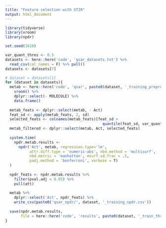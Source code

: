 ```yaml
---
title: "Feature selection with STIR"
output: html_document
---
```


```r
library(tidyverse)
library(vroom)
library(npdr)

set.seed(1618)
```

```r
var_quant_thres <- 0.5
datasets <- here::here('code', 'qsar_datasets.txt') %>% 
  read_csv(col_names = F) %>% pull()
datasets <- datasets[7]
```

```r
# dataset = datasets[1]
for (dataset in datasets){
  metab <- here::here('code', 'qsar', paste0(dataset, '_training_preprocessed.csv')) %>%
    vroom() %>%
    dplyr::select(- MOLECULE) %>%
    data.frame()
  
  metab_feats <- dplyr::select(metab, - Act)
  feat_sd <- apply(metab_feats, 2, sd)
  selected_feats <- colnames(metab_feats)[feat_sd > 
                                            quantile(feat_sd, var_quant_thres)]
  metab_filtered <- dplyr::select(metab, Act, selected_feats)
  
  system.time(
    npdr.metab.results <-
      npdr('Act', metab, regression.type='lm',
           attr.diff.type = 'numeric-abs', nbd.method = 'multisurf',
           nbd.metric = 'manhattan', msurf.sd.frac = .5,
           padj.method = 'bonferroni', verbose = T)
  )
  
  npdr_feats <- npdr.metab.results %>%
    filter(pval.adj < 0.05) %>%
    pull(att)
  
  metab %>%
    dplyr::select('Act', npdr_feats) %>%
    write_csv(paste0('qsar_npdr/', dataset, '_training_npdr.csv'))
  
  save(npdr.metab.results, 
       file = here::here('code', 'results', paste0(dataset, '_train_thres_npdr.Rdata')))
}

```


